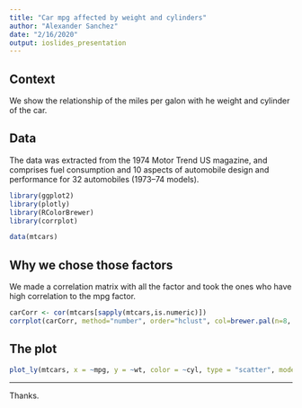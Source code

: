 ```yaml
---
title: "Car mpg affected by weight and cylinders"
author: "Alexander Sanchez"
date: "2/16/2020"
output: ioslides_presentation
---
```


## Context

We show the relationship of the miles per galon with he weight and cylinder of the car.

## Data

The data was extracted from the 1974 Motor Trend US magazine, and comprises fuel consumption and 10 aspects of automobile design and performance for 32 automobiles (1973–74 models).

```r
library(ggplot2)
library(plotly)
library(RColorBrewer)
library(corrplot)

data(mtcars)
```

## Why we chose those factors

We made a correlation matrix with all the factor and took the ones who have high correlation to the mpg factor. 

```r
carCorr <- cor(mtcars[sapply(mtcars,is.numeric)])
corrplot(carCorr, method="number", order="hclust", col=brewer.pal(n=8, name="RdYlBu"))
```


## The plot

```r
plot_ly(mtcars, x = ~mpg, y = ~wt, color = ~cyl, type = "scatter", mode = "markers")
```

***

<div class="centered">
Thanks.
</div>